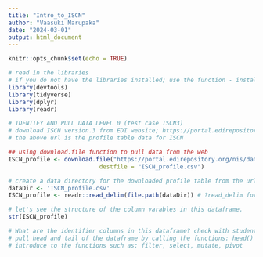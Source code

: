 ```yaml
---
title: "Intro_to_ISCN"
author: "Vaasuki Marupaka"
date: "2024-03-01"
output: html_document
---
```


```r
knitr::opts_chunk$set(echo = TRUE)
```

```r
# read in the libraries
# if you do not have the libraries installed; use the function - install.packages("LIBRARY_NAME")
library(devtools)
library(tidyverse)
library(dplyr)
library(readr)
```

```r
# IDENTIFY AND PULL DATA LEVEL 0 (test case ISCN3)
# download ISCN version.3 from EDI website; https://portal.edirepository.org/nis/dataviewer?packageid=edi.1160.1&entityid=40527580cc045d33d9a5aaf728bf204e
# the above url is the profile table data for ISCN

## using download.file function to pull data from the web
ISCN_profile <- download.file("https://portal.edirepository.org/nis/dataviewer?packageid=edi.1160.1&entityid=40527580cc045d33d9a5aaf728bf204e",
                          destfile = "ISCN_profile.csv")

# create a data directory for the downloaded profile table from the url
dataDir <- 'ISCN_profile.csv'
ISCN_profile <- readr::read_delim(file.path(dataDir)) # ?read_delim for more info on the function
```

```r
# let's see the structure of the column varables in this dataframe. 
str(ISCN_profile)

# What are the identifier columns in this dataframe? check with students in the class!
# pull head and tail of the dataframe by calling the functions: head() and tail()
# introduce to the functions such as: filter, select, mutate, pivot
```


